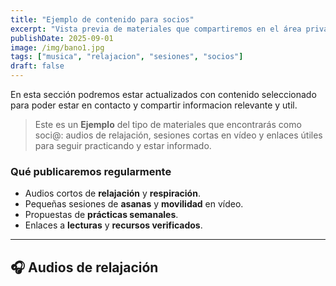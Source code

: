 ```yaml
---
title: "Ejemplo de contenido para socios"
excerpt: "Vista previa de materiales que compartiremos en el área privada: música de relajación, sesiones en vídeo y recursos de calidad."
publishDate: 2025-09-01
image: /img/bano1.jpg
tags: ["musica", "relajacion", "sesiones", "socios"]
draft: false
---
```



En esta sección podremos estar actualizados con contenido seleccionado para poder estar en contacto y compartir informacion relevante y util.

> Este es un **Ejemplo** del tipo de materiales que encontrarás como soci@: audios de relajación, sesiones cortas en vídeo y enlaces útiles para seguir practicando y estar informado.

### Qué publicaremos regularmente

- Audios cortos de **relajación** y **respiración**.
- Pequeñas sesiones de **asanas** y **movilidad** en vídeo.
- Propuestas de **prácticas semanales**.
- Enlaces a **lecturas** y **recursos verificados**.

---

## 🎧 Audios de relajación

<Audio src="/audio/relax.mp3" title="Relajación guiada — sonido ambiente y respiración" />

---

## 📚 Recursos recomendados, enlaces a publicaciones o articulos especializados

Para aprender más sobre los beneficios del yoga, te recomendamos este artículo:

- **Yoga para la salud (NIH)**: <a href="https://salud.nih.gov/recursos-de-salud/nih-noticias-de-salud/yoga-para-la-salud/yoga-para-la-salud" target="_blank" rel="noopener noreferrer">salud.nih.gov</a>

---

## 🎬 Sesiones breves en YouTube

<YouTube id="c3RqZZLhUG4" title="Respiración consciente" />

---

## 📷 Publicación en Instagram

<Instagram url="https://www.instagram.com/p/DLrXhgsoOQD/" caption="Publicaci��n de Instagram" />

---

## 🎵 Vídeos en TikTok

<TikTok
  url="https://www.tiktok.com/@soul_mind_body/video/6964433291302718725"
  title="Respiración consciente — TikTok"
/>
